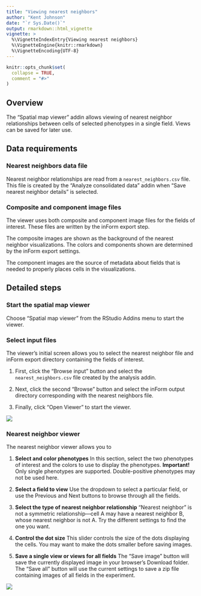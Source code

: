 ```yaml
---
title: "Viewing nearest neighbors"
author: "Kent Johnson"
date: "`r Sys.Date()`"
output: rmarkdown::html_vignette
vignette: >
  %\VignetteIndexEntry{Viewing nearest neighbors}
  %\VignetteEngine{knitr::rmarkdown}
  %\VignetteEncoding{UTF-8}
---
```


```r
knitr::opts_chunk$set(
  collapse = TRUE,
  comment = "#>"
)
```

## Overview

The "Spatial map viewer" addin allows viewing of nearest neighbor relationships
between cells of selected phenotypes in a single field. Views can be saved
for later use.

## Data requirements

### Nearest neighbors data file

Nearest neighbor relationships are read from a `nearest_neighbors.csv` file.
This file is created by the "Analyze consolidated data" addin when 
"Save nearest neighbor details" is selected.

### Composite and component image files

The viewer uses both composite and component image files for the fields of
interest. These files are written by the inForm export step.

The composite images are shown as the background of the nearest neighbor
visualizations. The colors and components shown are determined by the
inForm export settings.

The component images are the source of metadata about fields that is needed
to properly places cells in the visualizations.

## Detailed steps

### Start the spatial map viewer

Choose "Spatial map viewer" from the RStudio Addins menu to start the 
viewer.

### Select input files

The viewer's initial screen allows you to select the nearest neighbor 
file and inForm export directory containing the fields of interest.

1. First, click the "Browse input" button and select the `nearest_neighbors.csv`
file created by the analysis addin.

2. Next, click the second "Browse" button and select the inForm output directory
corresponding with the nearest neighbors file.

3. Finally, click "Open Viewer" to start the viewer.

![](figures/Spatial_map_viewer_startup.png)

### Nearest neighbor viewer

The nearest neighbor viewer allows you to 

1. **Select and color phenotypes**
In this section, select the two phenotypes of interest and the colors
to use to display the phenotypes. **Important!** Only single phenotypes
are supported. Double-positive phenotypes may not be used here.

2. **Select a field to view**
Use the dropdown to select a particular field, or use the Previous
and Next buttons to browse through all the fields.

3. **Select the type of nearest neighbor relationship**
"Nearest neighbor" is not
a symmetric relationship---cell A may have a nearest neighbor B, whose nearest
neighbor is not A. Try the different settings to find the one you want.

4. **Control the dot size**
This slider controls the size of the dots displaying the cells. You may
want to make the dots smaller before saving images.

5. **Save a single view or views for all fields**
The "Save image" button will save the currently displayed image in your 
browser's Download folder. The "Save all" button will use the current settings
to save a zip file containing images of all fields in the experiment.

![](figures/Nearest_neighbor_viewer_main.png)
